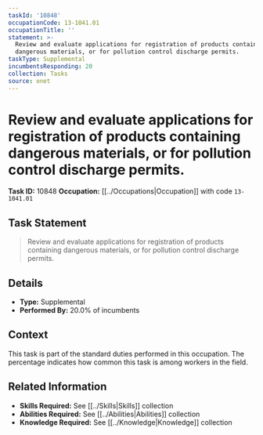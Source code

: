 ```yaml
---
taskId: '10848'
occupationCode: 13-1041.01
occupationTitle: ''
statement: >-
  Review and evaluate applications for registration of products containing
  dangerous materials, or for pollution control discharge permits.
taskType: Supplemental
incumbentsResponding: 20
collection: Tasks
source: onet
---
```

# Review and evaluate applications for registration of products containing dangerous materials, or for pollution control discharge permits.

**Task ID:** 10848
**Occupation:** [[../Occupations|Occupation]] with code `13-1041.01`

## Task Statement

> Review and evaluate applications for registration of products containing dangerous materials, or for pollution control discharge permits.

## Details

- **Type:** Supplemental
- **Performed By:** 20.0% of incumbents

## Context

This task is part of the standard duties performed in this occupation. The percentage indicates how common this task is among workers in the field.

## Related Information

- **Skills Required:** See [[../Skills|Skills]] collection
- **Abilities Required:** See [[../Abilities|Abilities]] collection
- **Knowledge Required:** See [[../Knowledge|Knowledge]] collection
